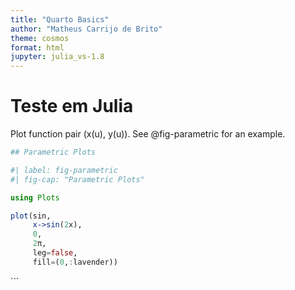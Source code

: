 ```yaml
---
title: "Quarto Basics"
author: "Matheus Carrijo de Brito"
theme: cosmos
format: html
jupyter: julia_vs-1.8
---
```


# Teste em Julia 

Plot function pair (x(u), y(u)). 
See @fig-parametric for an example.

```julia

## Parametric Plots

#| label: fig-parametric
#| fig-cap: "Parametric Plots"

using Plots 

plot(sin, 
     x->sin(2x), 
     0, 
     2π, 
     leg=false, 
     fill=(0,:lavender))


```

```

